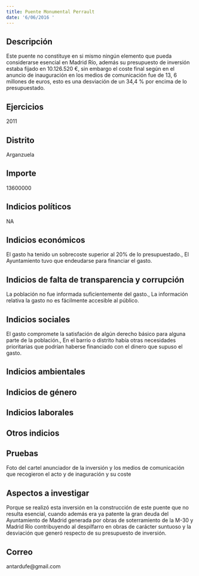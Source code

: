 ```yaml
---
title: Puente Monumental Perrault
date: '6/06/2016 '
---
```



## Descripción
Este puente no constituye en si mismo ningún elemento que pueda considerarse esencial en Madrid Río, además su presupuesto de inversión estaba fijado en 10.126.520 €, sin embargo el coste final según en el anuncio de inauguración en los medios de comunicación fue de 13, 6 millones de euros, esto es una desviación de un 34,4 % por encima de lo presupuestado.


## Ejercicios
2011


## Distrito
Arganzuela


## Importe
13600000


## Indicios políticos
NA


## Indicios económicos
El gasto ha tenido un sobrecoste superior al 20% de lo presupuestado., El Ayuntamiento tuvo que endeudarse para financiar el gasto.


## Indicios de falta de transparencia y corrupción
La población no fue informada suficientemente del gasto., La información relativa la gasto no es fácilmente accesible al público.


## Indicios sociales
El gasto compromete la satisfación de algún derecho básico para alguna parte de la población., En el barrio o distrito había otras necesidades prioritarias que podrían haberse financiado con el dinero que supuso el gasto.


## Indicios ambientales



## Indicios de género



## Indicios laborales



## Otros indicios



## Pruebas
Foto del cartel anunciador de la inversión y los medios de comunicación que recogieron el acto y de inaguración y su coste


## Aspectos a investigar
Porque se realizó esta inversión en la construcción de este puente que no resulta esencial, cuando además era ya patente la gran deuda del Ayuntamiento de Madrid generada por obras de soterramiento de la M-30 y Madrid Río contribuyendo al despilfarro en obras de carácter suntuoso y la desviación que generó respecto de su presupuesto de inversión.


## Correo
antardufe@gmail.com



